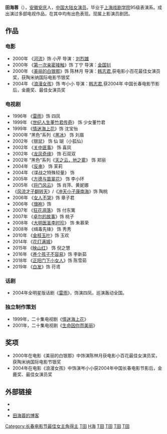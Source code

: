 {{BLP unsourced}}
{{藝人
| 姓名 = 田海蓉
| 類型 = 女演员
| 圖片 = 
| 圖片尺寸 = 
| 圖片簡介 = 
| 羅馬拼音 =
| 英文名 = 
| 國籍 = {{PRC}}
| 民族 = 
| 籍貫 = [[安徽|安徽]]
| 出生日期 = {{birth_date_and _age|1975|11|7}}
| 出生地點 = {{CHN}}[[安徽|安徽]][[安庆|安庆]]
| 配偶 = 
| 逝世日期 =  
| 逝世地點 = 
| 職業 = [[演員|演員]]([[影视|影视]]、[[话剧|话剧]])、[[主持人|主持人]]
| 語言 = [[普通話|普通話]]
| 教育程度 = [[上海戏剧学院|上海戏剧学院]]95级表演系毕业
| 出身地 = 
| 活躍年代 = 1994年－
| 經紀公司 = 
| 網站 =
}}
'''田海蓉'''（{{bd|1975年|11月7日|catIdx=T田}}），[[安徽|安徽]][[安庆|安庆]]人，[[中国大陆|中国大陆]][[女演员|女演员]]。毕业于[[上海戏剧学院|上海戏剧学院]]95级表演系。成出演过多部电视作品，在其中均有出色表现。现属上影演员剧团。

==作品==
===电影===
*2000年 《[[河流|河流]]》饰 小芹  导演：[[刘烈雄|刘烈雄]] 
*2000年 《[[第一次亲密接触|第一次亲密接触]]》饰 丁宁 导演：[[金国钊|金国钊]] 
*2000年 《[[美丽的白银那|美丽的白银那]]》饰 陈林月 导演：[[韩志君|韩志君]],获电影小百花最佳女演员奖，获陶米纳国际电影节银奖
*2004年 《[[浪漫女孩|浪漫女孩]]》饰 岑小小 导演：[[韩志君|韩志君]],获2004年 中国长春电影节影后，金鹿奖、最佳女演员奖

===电视剧===
*1996年 《[[雷雨|雷雨]]》饰 四凤
*1999年 《[[世纪人生董竹君传奇|世纪人生董竹君传奇]]》 饰 少女董竹君
*1999年 《[[情迷海上花|情迷海上花]]》饰 沈宝怡
*2000年 “黑色”系列《[[黑冰_(电视剧)|黑冰]]》 饰 刘眉 
*2002年 《银鼠》 饰 仙 瑚（小狐仙）
*2002年 《[[关中匪事|关中匪事]]》 饰 喜凤
*2002年 《[[龙凤奇缘|龙凤奇缘]]》 饰 石双双
*2002年 “黑色”系列《[[天之云，地之雾|天之云，地之雾]]》 饰 郑丽
*2004年 《[[反串|反串]]》 饰 茉莉 
*2004年 《谍战之特殊较量》 饰
*2005年 《[[方德与苗翠花|方德与苗翠花]]》 饰 李小环
*2005年 《[[将门风云|将门风云]]》 饰 肖萍、黄妮娜
*《[[风流才子翻转天|风流才子翻转天]]》/《[[冲天小子康南海|冲天小子康南海]]》饰 陶桃 
*2006年 《[[女人不哭|女人不哭]]》饰  章子君
*2006年 《[[旗袍|旗袍]]》饰
*2007年 《[[狂花凋落|狂花凋落]]》 饰 付东篱
*2007年 《[[卓尔的故事|卓尔的故事]]》饰 桃子
*2008年 《[[大明医圣李时珍|大明医圣李时珍]]》 饰 朱慕荣
*2008年 《缉毒先锋》 饰 秀秀 
*2010年 《[[金枝玉叶_(2010年电视剧)|金枝玉叶]]》饰 玉欢
*2014年 《[[花灯满城|花灯满城]]》
*2015年 《[[映山红_(电视剧)|映山红]]》 饰 倪之慧 
*2016年 《[[养个孩子不容易|养个孩子不容易]]》饰 李新茹
*2018年 《[[正阳门下小女人|正阳门下小女人]]》饰 陈雪茹
*2019年 《[[白发|白发]]》饰 苻鸢
{{未完成列表}}

===话剧===
*2004年全明星版话剧《[[雷雨|雷雨]]》，饰演四凤，巡演轰动全国。

===独立制作策划===
*1999年，二十集电视剧《[[情迷海上花|情迷海上花]]》
*2001年，二十集电视剧《[[生命因你而美丽|生命因你而美丽]]》

==奖项==
*2000年在电影《美丽的白银那》中饰演陈林月获电影小百花最佳女演员奖，获陶米纳国际电影节银奖
*2004年在电影《浪漫女孩》中饰演岑小小获2004年中国长春电影节影后，金鹿奖、最佳女演员奖

==外部链接==
*{{Douban people}}
*{{IMDb name}}
*[http://blog.sina.com.cn/tianhairong 田海蓉的博客] {{Wayback|url=http://blog.sina.com.cn/tianhairong |date=20080914183318 }}

{{长春电影节最佳女主角}}

{{Authority control}}
[[Category:长春电影节最佳女主角得主|Category:长春电影节最佳女主角得主]]
[[Category:在世人物|T田]]
[[Category:田姓|H海]]
[[Category:1975年出生|T田]]
[[Category:中国电视女演员|T田]]
[[Category:安庆人|T田]]
[[Category:上海戏剧学院校友|T田]]